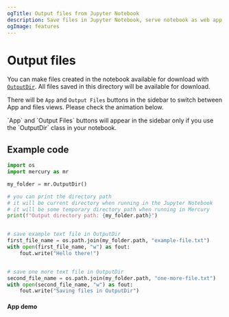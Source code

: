 ```yaml
---
ogTitle: Output files from Jupyter Notebook
description: Save files in Jupyter Notebook, serve notebook as web app and make files available for download
ogImage: features
---
```



# Output files 

You can make files created in the notebook available for download with [`OutputDir`](/docs/output-widgets/outputdir). 
All files saved in this directory will be available for download.

There will be `App` and `Output Files` buttons in the sidebar to switch between App and files views. Please check the animation below.



<Callout type="info">
  `App` and `Output Files` buttons will appear in the sidebar only if you use the `OutputDir` class in your notebook. 
</Callout>

## Example code 

```python
import os
import mercury as mr

my_folder = mr.OutputDir()

# you can print the directory path
# it will be current directory when running in the Jupyter Notebook
# it will be some temporary directory path when running in Mercury
print(f"Output directory path: {my_folder.path}")


# save example text file in OutputDir
first_file_name = os.path.join(my_folder.path, "example-file.txt")
with open(first_file_name, "w") as fout:
    fout.write("Hello there!")


# save one more text file in OutputDir
second_file_name = os.path.join(my_folder.path, "one-more-file.txt")
with open(second_file_name, "w") as fout:
    fout.write("Saving files in OutputDir")
```

<Screenshot src={notebookPng} alt="Notebook code with output files for download" />

#### App demo 

<Screenshot src={appGif} alt="Mercury App with output files for download" />

